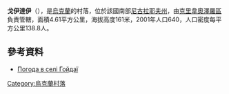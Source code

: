 {{coord|47|58|42|N|30|27|4|E|scale:100000|display=title}}

'''戈伊達伊'''（{{lang-uk|Гойдаї}}），是[[烏克蘭|烏克蘭]]的村落，位於該國南部[[尼古拉耶夫州|尼古拉耶夫州]]，由[[克里韋奧澤羅區|克里韋奧澤羅區]]負責管轄，面積4.61平方公里，海拔高度161米，2001年人口640，人口密度每平方公里138.8人。

==參考資料==
* [http://weather.in.ua/ua/nikolaevskaja/13198 Погода в селі Гойдаї] {{Wayback|url=http://weather.in.ua/ua/nikolaevskaja/13198 |date=20160821205517 }}

{{Ukraine-geo-stub}}
[[Category:烏克蘭村落|Category:烏克蘭村落]]